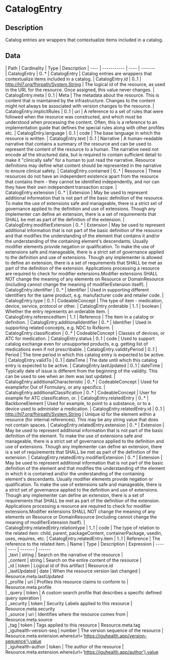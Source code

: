 
  # CatalogEntry
 ## Description 
 Catalog entries are wrappers that contextualize items included in a catalog. 

  ## Data
  <Tabs> <TabItem value="structure" label="Structure">
   | Path | Cardinality | Type | Description
  | ---- | ----------- | ---- | -------  
 | CatalogEntry | 0..* | CatalogEntry | Catalog entries are wrappers that contextualize items included in a catalog. 
 | CatalogEntry.id | 0..1 | http://hl7.org/fhirpath/System.String | The logical id of the resource, as used in the URL for the resource. Once assigned, this value never changes. 
 | CatalogEntry.meta | 0..1 | Meta | The metadata about the resource. This is content that is maintained by the infrastructure. Changes to the content might not always be associated with version changes to the resource. 
 | CatalogEntry.implicitRules | 0..1 | uri | A reference to a set of rules that were followed when the resource was constructed, and which must be understood when processing the content. Often, this is a reference to an implementation guide that defines the special rules along with other profiles etc. 
 | CatalogEntry.language | 0..1 | code | The base language in which the resource is written. 
 | CatalogEntry.text | 0..1 | Narrative | A human-readable narrative that contains a summary of the resource and can be used to represent the content of the resource to a human. The narrative need not encode all the structured data, but is required to contain sufficient detail to make it "clinically safe" for a human to just read the narrative. Resource definitions may define what content should be represented in the narrative to ensure clinical safety. 
 | CatalogEntry.contained | 0..* | Resource | These resources do not have an independent existence apart from the resource that contains them - they cannot be identified independently, and nor can they have their own independent transaction scope. 
 | CatalogEntry.extension | 0..* | Extension | May be used to represent additional information that is not part of the basic definition of the resource. To make the use of extensions safe and manageable, there is a strict set of governance  applied to the definition and use of extensions. Though any implementer can define an extension, there is a set of requirements that SHALL be met as part of the definition of the extension. 
 | CatalogEntry.modifierExtension | 0..* | Extension | May be used to represent additional information that is not part of the basic definition of the resource and that modifies the understanding of the element that contains it and/or the understanding of the containing element's descendants. Usually modifier elements provide negation or qualification. To make the use of extensions safe and manageable, there is a strict set of governance applied to the definition and use of extensions. Though any implementer is allowed to define an extension, there is a set of requirements that SHALL be met as part of the definition of the extension. Applications processing a resource are required to check for modifier extensions.Modifier extensions SHALL NOT change the meaning of any elements on Resource or DomainResource (including cannot change the meaning of modifierExtension itself). 
 | CatalogEntry.identifier | 0..* | Identifier | Used in supporting different identifiers for the same product, e.g. manufacturer code and retailer code. 
 | CatalogEntry.type | 0..1 | CodeableConcept | The type of item - medication, device, service, protocol or other. 
 | CatalogEntry.orderable | 1..1 | boolean | Whether the entry represents an orderable item. 
 | CatalogEntry.referencedItem | 1..1 | Reference | The item in a catalog or definition. 
 | CatalogEntry.additionalIdentifier | 0..* | Identifier | Used in supporting related concepts, e.g. NDC to RxNorm. 
 | CatalogEntry.classification | 0..* | CodeableConcept | Classes of devices, or ATC for medication. 
 | CatalogEntry.status | 0..1 | code | Used to support catalog exchange even for unsupported products, e.g. getting list of medications even if not prescribable. 
 | CatalogEntry.validityPeriod | 0..1 | Period | The time period in which this catalog entry is expected to be active. 
 | CatalogEntry.validTo | 0..1 | dateTime | The date until which this catalog entry is expected to be active. 
 | CatalogEntry.lastUpdated | 0..1 | dateTime | Typically date of issue is different from the beginning of the validity. This can be used to see when an item was last updated. 
 | CatalogEntry.additionalCharacteristic | 0..* | CodeableConcept | Used for examplefor Out of Formulary, or any specifics. 
 | CatalogEntry.additionalClassification | 0..* | CodeableConcept | User for example for ATC classification, or. 
 | CatalogEntry.relatedEntry | 0..* | BackboneElement | Used for example, to point to a substance, or to a device used to administer a medication. 
 | CatalogEntry.relatedEntry.id | 0..1 | http://hl7.org/fhirpath/System.String | Unique id for the element within a resource (for internal references). This may be any string value that does not contain spaces. 
 | CatalogEntry.relatedEntry.extension | 0..* | Extension | May be used to represent additional information that is not part of the basic definition of the element. To make the use of extensions safe and manageable, there is a strict set of governance  applied to the definition and use of extensions. Though any implementer can define an extension, there is a set of requirements that SHALL be met as part of the definition of the extension. 
 | CatalogEntry.relatedEntry.modifierExtension | 0..* | Extension | May be used to represent additional information that is not part of the basic definition of the element and that modifies the understanding of the element in which it is contained and/or the understanding of the containing element's descendants. Usually modifier elements provide negation or qualification. To make the use of extensions safe and manageable, there is a strict set of governance applied to the definition and use of extensions. Though any implementer can define an extension, there is a set of requirements that SHALL be met as part of the definition of the extension. Applications processing a resource are required to check for modifier extensions.Modifier extensions SHALL NOT change the meaning of any elements on Resource or DomainResource (including cannot change the meaning of modifierExtension itself). 
 | CatalogEntry.relatedEntry.relationtype | 1..1 | code | The type of relation to the related item: child, parent, packageContent, containerPackage, usedIn, uses, requires, etc. 
 | CatalogEntry.relatedEntry.item | 1..1 | Reference | The reference to the related item. 
</TabItem>
 <TabItem value="searchparameter" label="Search Parameters">
   | Name | Type | Description  | Expression 
    | ---- | ---- | ------- | ------  
 | _text | string | Search on the narrative of the resource |   
 | _content | string | Search on the entire content of the resource |   
 | _id | token | Logical id of this artifact | Resource.id  
 | _lastUpdated | date | When the resource version last changed | Resource.meta.lastUpdated  
 | _profile | uri | Profiles this resource claims to conform to | Resource.meta.profile  
 | _query | token | A custom search profile that describes a specific defined query operation |   
 | _security | token | Security Labels applied to this resource | Resource.meta.security  
 | _source | uri | Identifies where the resource comes from | Resource.meta.source  
 | _tag | token | Tags applied to this resource | Resource.meta.tag  
 | _iguhealth-version-seq | number | The version sequence of the resource | Resource.meta.extension.where(url='https://iguhealth.app/version-sequence').value  
 | _iguhealth-author | token | The author of the resource | Resource.meta.extension.where(url='https://iguhealth.app/author').value  

</TabItem>
</Tabs>